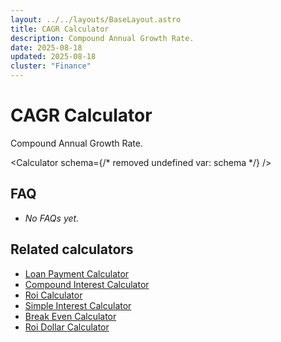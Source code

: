 ```yaml
---
layout: ../../layouts/BaseLayout.astro
title: CAGR Calculator
description: Compound Annual Growth Rate.
date: 2025-08-18
updated: 2025-08-18
cluster: "Finance"
---
```




# CAGR Calculator

Compound Annual Growth Rate.

<Calculator schema={/* removed undefined var: schema */} />

## FAQ

- _No FAQs yet._

## Related calculators
- [Loan Payment Calculator](/calculators/loan-payment-calculator/)
- [Compound Interest Calculator](/calculators/compound-interest-calculator/)
- [Roi Calculator](/calculators/roi-calculator/)
- [Simple Interest Calculator](/calculators/simple-interest-calculator/)
- [Break Even Calculator](/calculators/break-even-calculator/)
- [Roi Dollar Calculator](/calculators/roi-dollar-calculator/)
